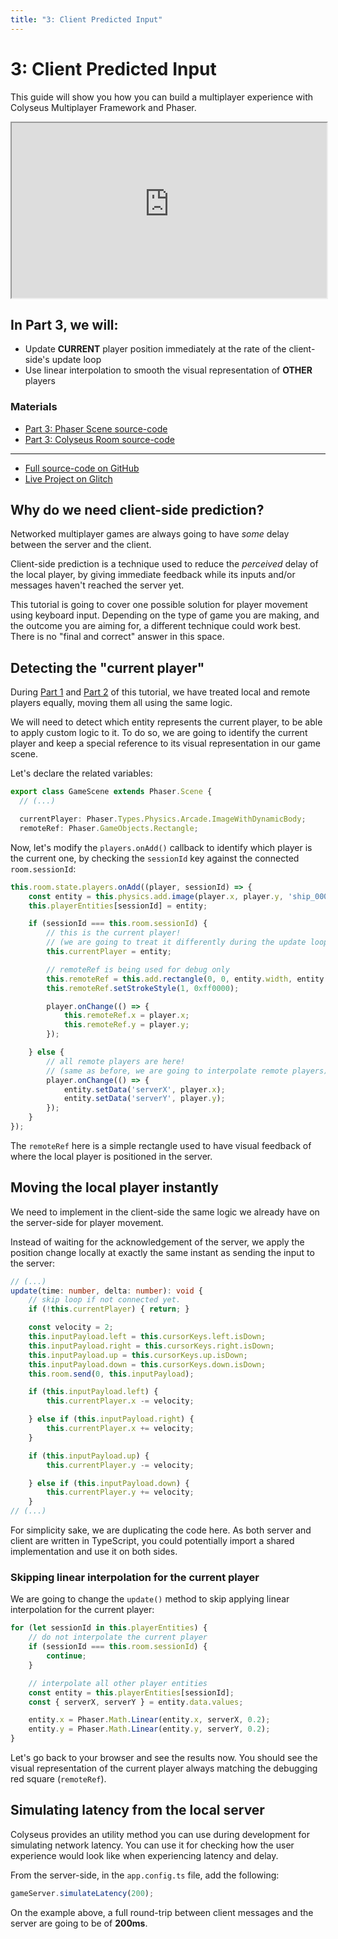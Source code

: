 ```yaml
---
title: "3: Client Predicted Input"
---
```


# 3: Client Predicted Input

This guide will show you how you can build a multiplayer experience with Colyseus Multiplayer Framework and Phaser.

<Bleed>
    <iframe src="https://colyseus-phaser-tutorial.glitch.me/#part3" width="100%" height="280"></iframe>
</Bleed>

## In Part 3, we will:

- Update **CURRENT** player position immediately at the rate of the client-side's update loop
- Use linear interpolation to smooth the visual representation of **OTHER** players

### Materials

- [<LinkIcon/> Part 3: Phaser Scene source-code](https://github.com/colyseus/tutorial-phaser/blob/master/client/src/scenes/Part3Scene.ts)
- [<LinkIcon/> Part 3: Colyseus Room source-code](https://github.com/colyseus/tutorial-phaser/blob/master/server/src/rooms/Part3Room.ts)

---

- [<LinkIcon/> Full source-code on GitHub](https://github.com/colyseus/tutorial-phaser)
- [<LinkIcon/> Live Project on Glitch](https://glitch.com/~colyseus-phaser-tutorial)

## Why do we need client-side prediction?

Networked multiplayer games are always going to have _some_ delay between the server and the client.

Client-side prediction is a technique used to reduce the _perceived_ delay of the local player, by giving immediate feedback while its inputs and/or messages haven't reached the server yet.

This tutorial is going to cover one possible solution for player movement using keyboard input. Depending on the type of game you are making, and the outcome you are aiming for, a different technique could work best. There is no "final and correct" answer in this space.

## Detecting the "current player"

During [Part 1](basic-player-movement) and [Part 2](linear-interpolation) of this tutorial, we have treated local and remote players equally, moving them all using the same logic.

We will need to detect which entity represents the current player, to be able to apply custom logic to it.
To do so, we are going to identify the current player and keep a special reference to its visual representation in our game scene.

Let's declare the related variables:

```typescript
export class GameScene extends Phaser.Scene {
  // (...)

  currentPlayer: Phaser.Types.Physics.Arcade.ImageWithDynamicBody;
  remoteRef: Phaser.GameObjects.Rectangle;
```

Now, let's modify the `players.onAdd()` callback to identify which player is the current one, by checking the `sessionId` key against the connected `room.sessionId`:

```typescript
this.room.state.players.onAdd((player, sessionId) => {
    const entity = this.physics.add.image(player.x, player.y, 'ship_0001');
    this.playerEntities[sessionId] = entity;

    if (sessionId === this.room.sessionId) {
        // this is the current player!
        // (we are going to treat it differently during the update loop)
        this.currentPlayer = entity;

        // remoteRef is being used for debug only
        this.remoteRef = this.add.rectangle(0, 0, entity.width, entity.height);
        this.remoteRef.setStrokeStyle(1, 0xff0000);

        player.onChange(() => {
            this.remoteRef.x = player.x;
            this.remoteRef.y = player.y;
        });

    } else {
        // all remote players are here!
        // (same as before, we are going to interpolate remote players)
        player.onChange(() => {
            entity.setData('serverX', player.x);
            entity.setData('serverY', player.y);
        });
    }
});
```

The `remoteRef` here is a simple rectangle used to have visual feedback of where the local player is positioned in the server.

## Moving the local player instantly

We need to implement in the client-side the same logic we already have on the server-side for player movement.

Instead of waiting for the acknowledgement of the server, we apply the position change locally at exactly the same instant as sending the input to the server:

```typescript
// (...)
update(time: number, delta: number): void {
    // skip loop if not connected yet.
    if (!this.currentPlayer) { return; }

    const velocity = 2;
    this.inputPayload.left = this.cursorKeys.left.isDown;
    this.inputPayload.right = this.cursorKeys.right.isDown;
    this.inputPayload.up = this.cursorKeys.up.isDown;
    this.inputPayload.down = this.cursorKeys.down.isDown;
    this.room.send(0, this.inputPayload);

    if (this.inputPayload.left) {
        this.currentPlayer.x -= velocity;

    } else if (this.inputPayload.right) {
        this.currentPlayer.x += velocity;
    }

    if (this.inputPayload.up) {
        this.currentPlayer.y -= velocity;

    } else if (this.inputPayload.down) {
        this.currentPlayer.y += velocity;
    }
// (...)
```

<Callout type="info">
    For simplicity sake, we are duplicating the code here. As both server and client are written in TypeScript, you could potentially import a shared implementation and use it on both sides.
</Callout>

### Skipping linear interpolation for the current player

We are going to change the `update()` method to skip applying linear interpolation for the current player:

```typescript
for (let sessionId in this.playerEntities) {
    // do not interpolate the current player
    if (sessionId === this.room.sessionId) {
        continue;
    }

    // interpolate all other player entities
    const entity = this.playerEntities[sessionId];
    const { serverX, serverY } = entity.data.values;

    entity.x = Phaser.Math.Linear(entity.x, serverX, 0.2);
    entity.y = Phaser.Math.Linear(entity.y, serverY, 0.2);
}
```

Let's go back to your browser and see the results now. You should see the visual representation of the current player always matching the debugging red square (`remoteRef`).

## Simulating latency from the local server

Colyseus provides an utility method you can use during development for simulating network latency. You can use it for checking how the user experience would look like when experiencing latency and delay.

From the server-side, in the `app.config.ts` file, add the following:

```typescript
gameServer.simulateLatency(200);
```

On the example above, a full round-trip between client messages and the server are going to be of **200ms**.